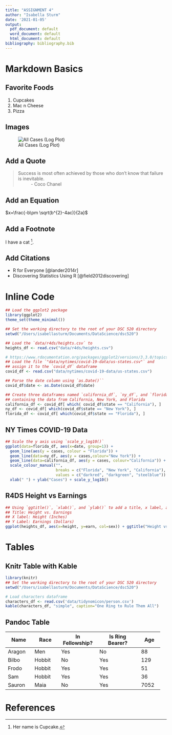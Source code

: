 ```yaml
---
title: "ASSIGNMENT 4"
author: "Isabella Sturm"
date: '2021-01-05'
output:
  pdf_document: default
  word_document: default
  html_document: default
bibliography: bibliography.bib
---
```


# Markdown Basics

## Favorite Foods
1. Cupcakes
2. Mac n Cheese
3. Pizza

## Images
![All Cases (Log Plot)](../../completed/assignment04/plots/10-all-cases-log.png)

## Add a Quote
> Success is most often achieved by those who don't know that failure is inevitable.
> ~ \- Coco Chanel

## Add an Equation
$x=\frac{-b\pm \sqrt(b^{2}-4ac)}{2a}$

## Add a Footnote
I have a cat [^1].

[^1]: Her name is Cupcake.

## Add Citations

* R for Everyone [@lander2014r]
* Discovering Statistics Using R [@field2012discovering]

# Inline Code
``` r
## Load the ggplot2 package
library(ggplot2)
theme_set(theme_minimal())

## Set the working directory to the root of your DSC 520 directory
setwd("/Users/isabellasturm/Documents/DataScience/dsc520")

## Load the `data/r4ds/heights.csv` to
heights_df <- read.csv("data/r4ds/heights.csv")

# https://www.rdocumentation.org/packages/ggplot2/versions/3.3.0/topics/geom_path
## Load the file `"data/nytimes/covid-19-data/us-states.csv"` and
## assign it to the `covid_df` dataframe
covid_df <- read.csv("data/nytimes/covid-19-data/us-states.csv")

## Parse the date column using `as.Date()``
covid_df$date <- as.Date(covid_df$date)

## Create three dataframes named `california_df`, `ny_df`, and `florida_df`
## containing the data from California, New York, and Florida
california_df <- covid_df[ which( covid_df$state == "California"), ]
ny_df <- covid_df[ which(covid_df$state == "New York"), ]
florida_df <- covid_df[ which(covid_df$state == "Florida"), ]
```

## NY Times COVID-19 Data
```r
## Scale the y axis using `scale_y_log10()`
ggplot(data=florida_df, aes(x=date, group=1)) +
  geom_line(aes(y = cases, colour = "Florida")) +
  geom_line(data=ny_df, aes(y = cases,colour="New York")) +
  geom_line(data=california_df, aes(y = cases, colour="California")) +
  scale_colour_manual("",
                      breaks = c("Florida", "New York", "California"),
                      values = c("darkred", "darkgreen", "steelblue")) +
  xlab(" ") + ylab("Cases") + scale_y_log10()
```

## R4DS Height vs Earnings
```r
## Using `ggtitle()`, `xlab()`, and `ylab()` to add a title, x label, and y label to the previous plot
## Title: Height vs. Earnings
## X label: Height (Inches)
## Y Label: Earnings (Dollars)
ggplot(heights_df, aes(x=height, y=earn, col=sex)) + ggtitle("Height vs. Earnings") + xlab("Height (Inches)") + ylab("Earnings (Dollars)") + geom_point()
```

# Tables

## Knitr Table with Kable
``` r
library(knitr)
## Set the working directory to the root of your DSC 520 directory
setwd("/Users/isabellasturm/Documents/DataScience/dsc520")

# Load characters dataframe
characters_df <- read.csv('data/tidynomicon/person.csv')
kable(characters_df, "simple", caption="One Ring to Rule Them All")
```

## Pandoc Table
+-----------+-----------+----------------+-----------------+---------+
| Name      | Race      | In Fellowship? | Is Ring Bearer? | Age     |
+===========+===========+================+=================+=========+
| Aragon    | Men       | Yes            | No              | 88      |
+-----------+-----------+----------------+-----------------+---------+
| Bilbo     | Hobbit    | No             | Yes             | 129     |
+-----------+-----------+----------------+-----------------+---------+
| Frodo     | Hobbit    | Yes            | Yes             | 51      |
+-----------+-----------+----------------+-----------------+---------+
| Sam       | Hobbit    | Yes            | Yes             | 36      |
+-----------+-----------+----------------+-----------------+---------+
| Sauron    | Maia      | No             | Yes             | 7052    |
+-----------+-----------+----------------+-----------------+---------+


# References